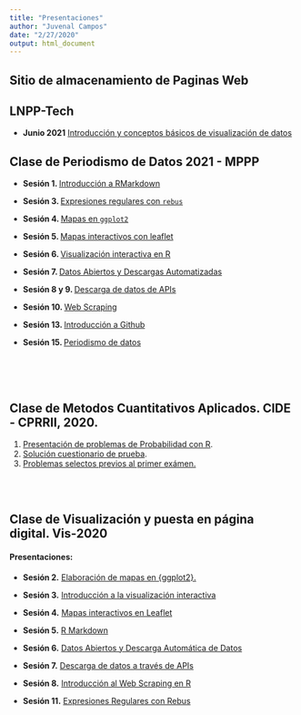 ```yaml
---
title: "Presentaciones"
author: "Juvenal Campos"
date: "2/27/2020"
output: html_document
---
```


<div class="container-fluid main-container">

<div id="sitio-de-almacenamiento-de-paginas-web" class="section level1">
<h1>Sitio de almacenamiento de Paginas Web</h1>
<div id="presentaciones" class="section level3">

## LNPP-Tech

* **Junio 2021** [Introducción y conceptos básicos de visualización de datos](lnpp_tech/presentacion_dataviz.pdf)

## Clase de Periodismo de Datos 2021 - MPPP

* **Sesión 1. ** [Introducción a RMarkdown](PdD2021/Sesion1/Presentacion-1.html)

* **Sesión 3. ** [Expresiones regulares con `rebus`](PdD2021/Sesion3/Presentacion3.pdf)

* **Sesión 4. ** [Mapas en `ggplot2`](PdD2021/Sesion4/presentacion4.pdf)

* **Sesión 5. ** [Mapas interactivos con leaflet](PdD2021/Sesion5/presentacion5.pdf)

* **Sesión 6. ** [Visualización interactiva en R](PdD2021/Sesion6/presentacion6.pdf)

* **Sesión 7. ** [Datos Abiertos y Descargas Automatizadas](PdD2021/Sesion7/presentacion7.pdf)

* **Sesión 8 y 9. ** [Descarga de datos de APIs](PdD2021/Sesion8_9/Sesion08_09.pdf)

* **Sesión 10. ** [Web Scraping](PdD2021/Sesion10/presentacion10.pdf)

* **Sesión 13. ** [Introducción a Github](PdD2021/Sesion13/presentacion13.pdf)

* **Sesión 15. ** [Periodismo de datos](PdD2021/Sesion15/presentacion15.pdf)

<br><br><br>

<h2>Clase de Metodos Cuantitativos Aplicados. CIDE - CPRRII, 2020.</h2>
<ol style="list-style-type: decimal">
<li><a href="MCA2020/Sesion1/index.html">Presentación de problemas de Probabilidad con R</a>.</li>
<li><a href="MCA2020/Sesion2/index.html">Solución cuestionario de prueba</a>.</li>
<li><a href="MCA2020/ProblemasSelectos/problemasSelectos.pdf">Problemas selectos previos al primer exámen.</a></li>
</ol>
</div>
</div>

</div>
<br>
<br>

## Clase de Visualización y puesta en página digital. Vis-2020

#### Presentaciones: 

* **Sesión 2.** [Elaboración de mapas en {ggplot2}.](vis2020/Sesion2.pdf)

* **Sesión 3.** [Introducción a la visualización interactiva](vis2020/Sesion3.pdf)

* **Sesión 4.** [Mapas interactivos en Leaflet](vis2020/Sesion4.pdf)

* **Sesión 5.** [R Markdown](https://rpubs.com/Juve_Campos/rmarkdown)

* **Sesión 6.** [Datos Abiertos y Descarga Automática de Datos](vis2020/Sesion6.pdf)

* **Sesión 7.** [Descarga de datos a través de APIs](vis2020/Sesion7.pdf)

* **Sesión 8.** [Introducción al Web Scraping en R](vis2020/Sesion8.pdf)

* **Sesión 11.** [Expresiones Regulares con Rebus](vis2020/Sesion11.pdf)


